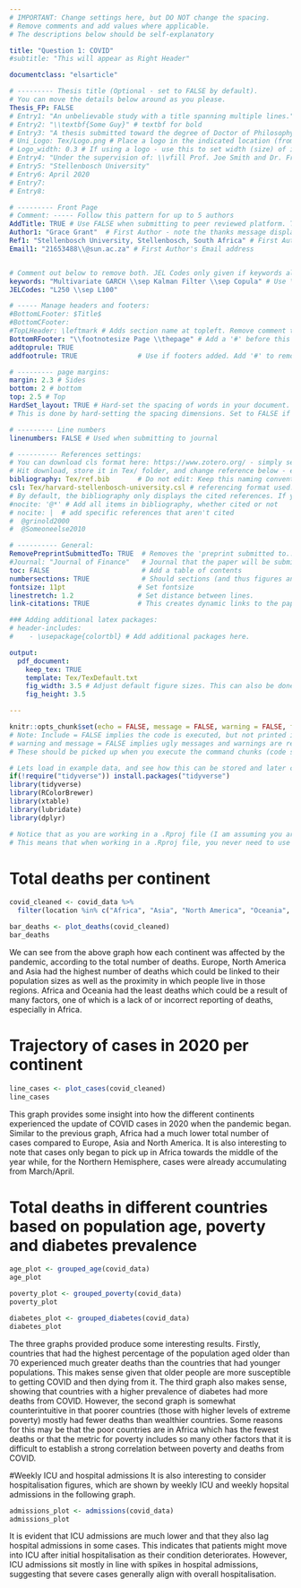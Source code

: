 ```yaml
---
# IMPORTANT: Change settings here, but DO NOT change the spacing.
# Remove comments and add values where applicable.
# The descriptions below should be self-explanatory

title: "Question 1: COVID"
#subtitle: "This will appear as Right Header"

documentclass: "elsarticle"

# --------- Thesis title (Optional - set to FALSE by default).
# You can move the details below around as you please.
Thesis_FP: FALSE
# Entry1: "An unbelievable study with a title spanning multiple lines."
# Entry2: "\\textbf{Some Guy}" # textbf for bold
# Entry3: "A thesis submitted toward the degree of Doctor of Philosophy"
# Uni_Logo: Tex/Logo.png # Place a logo in the indicated location (from your root, e.g. defaults to ~/Tex/Logo.png) and uncomment this line. Leave uncommented for no image
# Logo_width: 0.3 # If using a logo - use this to set width (size) of image
# Entry4: "Under the supervision of: \\vfill Prof. Joe Smith and Dr. Frank Smith"
# Entry5: "Stellenbosch University"
# Entry6: April 2020
# Entry7:
# Entry8:

# --------- Front Page
# Comment: ----- Follow this pattern for up to 5 authors
AddTitle: TRUE # Use FALSE when submitting to peer reviewed platform. This will remove author names.
Author1: "Grace Grant"  # First Author - note the thanks message displayed as an italic footnote of first page.
Ref1: "Stellenbosch University, Stellenbosch, South Africa" # First Author's Affiliation
Email1: "21653488\\@sun.ac.za" # First Author's Email address


# Comment out below to remove both. JEL Codes only given if keywords also given.
keywords: "Multivariate GARCH \\sep Kalman Filter \\sep Copula" # Use \\sep to separate
JELCodes: "L250 \\sep L100"

# ----- Manage headers and footers:
#BottomLFooter: $Title$
#BottomCFooter:
#TopLHeader: \leftmark # Adds section name at topleft. Remove comment to add it.
BottomRFooter: "\\footnotesize Page \\thepage" # Add a '#' before this line to remove footer.
addtoprule: TRUE
addfootrule: TRUE               # Use if footers added. Add '#' to remove line.

# --------- page margins:
margin: 2.3 # Sides
bottom: 2 # bottom
top: 2.5 # Top
HardSet_layout: TRUE # Hard-set the spacing of words in your document. This will stop LaTeX squashing text to fit on pages, e.g.
# This is done by hard-setting the spacing dimensions. Set to FALSE if you want LaTeX to optimize this for your paper.

# --------- Line numbers
linenumbers: FALSE # Used when submitting to journal

# ---------- References settings:
# You can download cls format here: https://www.zotero.org/ - simply search for your institution. You can also edit and save cls formats here: https://editor.citationstyles.org/about/
# Hit download, store it in Tex/ folder, and change reference below - easy.
bibliography: Tex/ref.bib       # Do not edit: Keep this naming convention and location.
csl: Tex/harvard-stellenbosch-university.csl # referencing format used.
# By default, the bibliography only displays the cited references. If you want to change this, you can comment out one of the following:
#nocite: '@*' # Add all items in bibliography, whether cited or not
# nocite: |  # add specific references that aren't cited
#  @grinold2000
#  @Someoneelse2010

# ---------- General:
RemovePreprintSubmittedTo: TRUE  # Removes the 'preprint submitted to...' at bottom of titlepage
#Journal: "Journal of Finance"   # Journal that the paper will be submitting to, if RemovePreprintSubmittedTo is set to TRUE.
toc: FALSE                       # Add a table of contents
numbersections: TRUE             # Should sections (and thus figures and tables) be numbered?
fontsize: 11pt                  # Set fontsize
linestretch: 1.2                # Set distance between lines.
link-citations: TRUE            # This creates dynamic links to the papers in reference list.

### Adding additional latex packages:
# header-includes:
#    - \usepackage{colortbl} # Add additional packages here.

output:
  pdf_document:
    keep_tex: TRUE
    template: Tex/TexDefault.txt
    fig_width: 3.5 # Adjust default figure sizes. This can also be done in the chunks of the text.
    fig_height: 3.5

---
```


<!-- First: Set your default preferences for chunk options: -->

<!-- If you want a chunk's code to be printed, set echo = TRUE. message = FALSE stops R printing ugly package loading details in your final paper too. I also suggest setting warning = FALSE and checking for warnings in R, else you might find ugly warnings in your paper. -->

```r
knitr::opts_chunk$set(echo = FALSE, message = FALSE, warning = FALSE, fig.width = 6, fig.height = 5, fig.pos="H", fig.pos = 'H')
# Note: Include = FALSE implies the code is executed, but not printed in your pdf.
# warning and message = FALSE implies ugly messages and warnings are removed from your pdf.
# These should be picked up when you execute the command chunks (code sections below) in your rmd, not printed in your paper!

# Lets load in example data, and see how this can be stored and later called from your 'data' folder.
if(!require("tidyverse")) install.packages("tidyverse")
library(tidyverse)
library(RColorBrewer)
library(xtable)
library(lubridate)
library(dplyr)

# Notice that as you are working in a .Rproj file (I am assuming you are) - the relative paths of your directories start at your specified root.
# This means that when working in a .Rproj file, you never need to use getwd() - it is assumed as your base root automatically.


```


<!-- ############################## -->
<!-- # Start Writing here: -->
<!-- ############################## -->

# Total deaths per continent
```r
covid_cleaned <- covid_data %>%
  filter(location %in% c("Africa", "Asia", "North America", "Oceania", "South America", "Europe")) %>% mutate(total_deaths = ifelse(is.na(total_deaths), 0, total_deaths))

bar_deaths <- plot_deaths(covid_cleaned)
bar_deaths
```
We can see from the above graph how each continent was affected by the pandemic, according to the total number of deaths. Europe, North America and Asia had the highest number of deaths which could be linked to their population sizes as well as the proximity in which people live in those regions. Africa and Oceania had the least deaths which could be a result of many factors, one of which is a lack of or incorrect reporting of deaths, especially in Africa.

# Trajectory of cases in 2020 per continent
```r
line_cases <- plot_cases(covid_cleaned)
line_cases

```
This graph provides some insight into how the different continents experienced the update of COVID cases in 2020 when the pandemic began. Similar to the previous graph, Africa had a much lower total number of cases compared to Europe, Asia and North America. It is also interesting to note that cases only began to pick up in Africa towards the middle of the year while, for the Northern Hemisphere, cases were already accumulating from March/April.

# Total deaths in different countries based on population age, poverty and diabetes prevalence
```r
age_plot <- grouped_age(covid_data)
age_plot
```
```r
poverty_plot <- grouped_poverty(covid_data)
poverty_plot
```
```r
diabetes_plot <- grouped_diabetes(covid_data)
diabetes_plot
```
The three graphs provided produce some interesting results. Firstly, countries that had the highest percentage of the population aged older than 70 experienced much greater deaths than the countries that had younger populations. This makes sense given that older people are more susceptible to getting COVID and then dying from it. The third graph also makes sense, showing that countries with a higher prevalence of diabetes had more deaths from COVID. However, the second graph is somewhat counterintuitive in that poorer countries (those with higher levels of extreme poverty) mostly had fewer deaths than wealthier countries. Some reasons for this may be that the poor countries are in Africa which has the fewest deaths or that the metric for poverty includes so many other factors that it is difficult to establish a strong correlation between poverty and deaths from COVID.

#Weekly ICU and hospital admissions
It is also interesting to consider hospitalisation figures, which are shown by weekly ICU and weekly hopsital admissions in the following graph.
```r
admissions_plot <- admissions(covid_data)
admissions_plot
```
It is evident that ICU admissions are much lower and that they also lag hospital admissions in some cases. This indicates that patients might move into ICU after initial hospitalisation as their condition deteriorates. However, ICU admissions sit mostly in line with spikes in hospital admissions, suggesting that severe cases generally align with overall hospitalisation.


